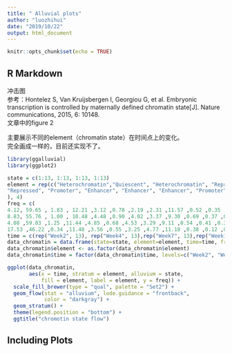 ```yaml
---
title: " Alluvial plots"
author: "luozhihui"
date: "2019/10/22"
output: html_document
---
```


```r
knitr::opts_chunk$set(echo = TRUE)
```

## R Markdown
冲击图  
参考：Hontelez S, Van Kruijsbergen I, Georgiou G, et al. Embryonic transcription is controlled by maternally defined chromatin state[J]. Nature communications, 2015, 6: 10148.  
文章中的figure 2  

主要展示不同的element（chromatin state）在时间点上的变化。   
完全画成一样的，目前还实现不了。   

```r
library(ggalluvial)
library(ggplot2)

state = c(1:13, 1:13, 1:13, 1:13)
element = rep(c("Heterochromatin","Quiescent", "Heterochromatin", "Repressed",
"Repressed", "Promoter", "Enhancer", "Enhancer", "Enhancer", "Promoter", "Promoter", "Promoter", "Promoter"
), 4)
freq = c(
4.12, 59.65 , 1.83 , 12.21 ,3.12 ,0.78 ,2.19 ,2.31 ,11.57 ,0.52 ,0.35 ,0.76 ,0.59, 
8.83, 55.76 , 1.00 , 10.48 ,4.48 ,0.90 ,4.02 ,3.37 ,9.30 ,0.69 ,0.37 ,0.34 ,0.46 ,
4.08 ,59.03 ,1.25 ,11.44 ,4.85 ,0.68 ,4.53 ,3.29 ,9.11 ,0.54 ,0.41 ,0.37 ,0.42 ,
17.53 ,46.22 ,0.34 ,11.48 ,3.56 ,0.55 ,3.25 ,4.77 ,11.18 ,0.38 ,0.12 ,0.16 ,0.46)
time = c(rep("Week2", 13), rep("Week4", 13),rep("Week7", 13),rep("Week10", 13))
data_chromatin = data.frame(state=state, element=element, time=time, freq=freq)
data_chromatin$element <- as.factor(data_chromatin$element)
data_chromatin$time = factor(data_chromatin$time, levels=c("Week2", "Week4","Week7","Week10"))

ggplot(data_chromatin,
       aes(x = time, stratum = element, alluvium = state,
           fill = element, label = element, y = freq)) +
  scale_fill_brewer(type = "qual", palette = "Set2") +
  geom_flow(stat = "alluvium", lode.guidance = "frontback",
            color = "darkgray") +
  geom_stratum() +
  theme(legend.position = "bottom") +
  ggtitle("chromotin state flow")
```

## Including Plots


